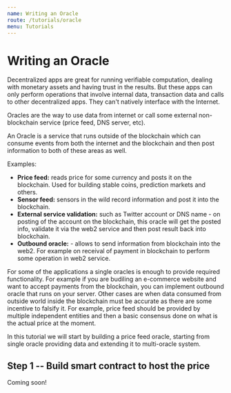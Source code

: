 ```yaml
---
name: Writing an Oracle
route: /tutorials/oracle
menu: Tutorials
---
```


# Writing an Oracle

Decentralized apps are great for running verifiable computation, dealing with monetary assets and having trust in the results.  But these apps can only perform operations that involve internal data, transaction data and calls to other decentralized apps. They can't natively interface with the Internet.

Oracles are the way to use data from internet or call some external non-blockchain service (price feed, DNS server, etc).

An Oracle is a service that runs outside of the blockchain which can consume events from both the internet and the blockchain and then post information to both of these areas as well.

Examples:
 - **Price feed:** reads price for some currency and posts it on the blockchain. Used for building stable coins, prediction markets and others.
 - **Sensor feed:** sensors in the wild record information and post it into the blockchain.
 - **External service validation:** such as Twitter account or DNS name - on posting of the account on the blockchain, this oracle will get the posted info, validate it via the web2 service and then post result back into blockchain.
 - **Outbound oracle:** - allows to send information from blockchain into the web2. For example on receival of payment in blockchain to perform some operation in web2 service.

For some of the applications a single oracles is enough to provide required functionality. For example if you are budiling an e-commerce website and want to accept payments from the blockchain, you can implement outbound oracle that runs on your server.
Other cases are when data consumed from outside world inside the blockchain must be accurate as there are some incentive to falsify it.
For example, price feed should be provided by multiple independent entities and then a basic consensus done on what is the actual price at the moment.

In this tutorial we will start by building a price feed oracle, starting from single oracle providing data and extending it to multi-oracle system.

## Step 1 -- Build smart contract to host the price

Coming soon!
